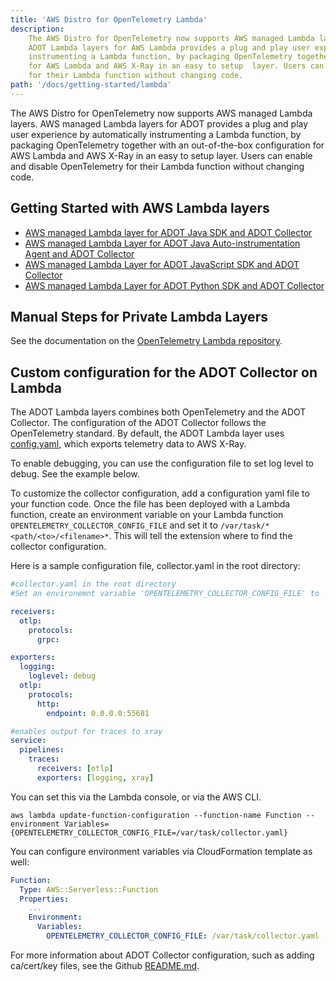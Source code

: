 ```yaml
---
title: 'AWS Distro for OpenTelemetry Lambda'
description:
    The AWS Distro for OpenTelemetry now supports AWS managed Lambda layers.
    ADOT Lambda layers for AWS Lambda provides a plug and play user experience by automatically
    instrumenting a Lambda function, by packaging OpenTelemetry together with an out-of-the-box configuration
    for AWS Lambda and AWS X-Ray in an easy to setup  layer. Users can enable and disable OpenTelemetry
    for their Lambda function without changing code.
path: '/docs/getting-started/lambda'
---
```



The AWS Distro for OpenTelemetry now supports AWS managed Lambda layers.
     AWS managed Lambda layers for ADOT provides a plug and play user experience by automatically
    instrumenting a Lambda function, by packaging OpenTelemetry together with an out-of-the-box configuration
    for AWS Lambda and AWS X-Ray in an easy to setup layer. Users can enable and disable OpenTelemetry
    for their Lambda function without changing code.

<SectionSeparator />

## Getting Started with AWS Lambda layers

* [AWS managed Lambda layer for ADOT Java SDK and ADOT Collector](/docs/getting-started/lambda/lambda-java)
* [AWS managed Lambda Layer for ADOT Java Auto-instrumentation Agent and ADOT Collector](/docs/getting-started/lambda/lambda-java-auto-instr)
* [AWS managed Lambda Layer for ADOT JavaScript SDK and ADOT Collector](/docs/getting-started/lambda/lambda-js)
* [AWS managed Lambda Layer for ADOT Python SDK and ADOT Collector](/docs/getting-started/lambda/lambda-python)

## Manual Steps for Private Lambda Layers
See the documentation on the [OpenTelemetry Lambda repository](https://github.com/open-telemetry/opentelemetry-lambda/).

## Custom configuration for the ADOT Collector on Lambda
The ADOT Lambda layers combines both OpenTelemetry and the ADOT Collector.
The configuration of the ADOT Collector follows the OpenTelemetry standard.
By default, the ADOT Lambda layer uses [config.yaml](https://github.com/aws-observability/aws-otel-lambda/blob/main/adot/collector/config.yaml),
which exports telemetry data to AWS X-Ray.

To enable debugging, you can use the configuration file to set log level to debug. See the example below.

To customize the collector configuration, add a configuration yaml file to your function code.
Once the file has been deployed with a Lambda function, create an environment variable on your Lambda
function `OPENTELEMETRY_COLLECTOR_CONFIG_FILE` and set it to `/var/task/*<path/<to>/<filename>*`.
This will tell the extension where to find the collector configuration.

Here is a sample configuration file, collector.yaml in the root directory:
```yaml
#collector.yaml in the root directory
#Set an environemnt variable 'OPENTELEMETRY_COLLECTOR_CONFIG_FILE' to '/var/task/<path/<to>/<file>'

receivers:
  otlp:
    protocols:
      grpc:

exporters:
  logging:
    loglevel: debug
  otlp:
    protocols:
      http:
        endpoint: 0.0.0.0:55681

#enables output for traces to xray
service:
  pipelines:
    traces:
      receivers: [otlp]
      exporters: [logging, xray]
```
You can set this via the Lambda console, or via the AWS CLI.
```
aws lambda update-function-configuration --function-name Function --environment Variables={OPENTELEMETRY_COLLECTOR_CONFIG_FILE=/var/task/collector.yaml}
```
You can configure environment variables via CloudFormation template as well:
```yaml
Function:
  Type: AWS::Serverless::Function
  Properties:
    ...
    Environment:
      Variables:
        OPENTELEMETRY_COLLECTOR_CONFIG_FILE: /var/task/collector.yaml
```

For more information about ADOT Collector configuration,
such as adding ca/cert/key files, see the Github [README.md](https://github.com/aws-observability/aws-otel-lambda/blob/main/extensions/sample-aoc-config/README.md).
